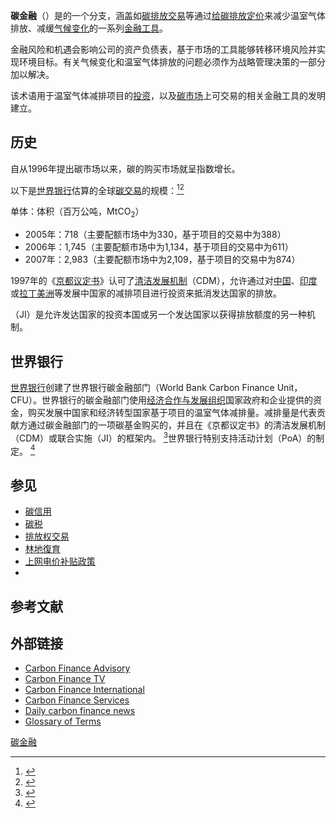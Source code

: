 {{Green economics sidebar}}
'''碳金融'''（{{Lang-en|carbon finance}}）是{{Link-en|环境金融|environmental finance}}的一个分支，涵盖如[[碳交易|碳排放交易]]等通过[[碳定價|给碳排放定价]]来减少温室气体排放、减缓[[气候变化|气候变化]]的一系列[[金融工具|金融工具]]。

金融风险和机遇会影响公司的资产负债表，基于市场的工具能够转移环境风险并实现环境目标。有关气候变化和温室气体排放的问题必须作为战略管理决策的一部分加以解决。

该术语用于温室气体减排项目的[[投资|投资]]，以及[[碳市场|碳市场]]上可交易的相关金融工具的发明建立。

== 历史 ==
自从1996年提出碳市场以来，碳的购买市场就呈指数增长。

以下是[[世界银行|世界银行]]估算的全球[[碳交易|碳交易]]的规模：<ref>{{Cite web|title=State and Trends of the Carbon Market 2007|url=http://carbonfinance.org/docs/Carbon_Trends_2007-_FINAL_-_May_2.pdf|publisher=World Bank|access-date=2021-04-14|archive-date=2007-07-18|archive-url=https://web.archive.org/web/20070718004309/http://carbonfinance.org/docs/Carbon_Trends_2007-_FINAL_-_May_2.pdf|dead-url=yes}}</ref><ref>{{Cite web|title=State and Trends of the Carbon Market 2008|url=http://carbonfinance.org/docs/State___Trends--formatted_06_May_10pm.pdf|accessdate=2008-06-10|publisher=World Bank|archiveurl=https://web.archive.org/web/20080529085932/http://carbonfinance.org/docs/State___Trends--formatted_06_May_10pm.pdf|archivedate=2008-05-29}}</ref>

单体：体积（百万公吨，MtCO<sub>2</sub>）

* 2005年：718（主要配额市场中为330，基于项目的交易中为388）
* 2006年：1,745（主要配额市场中为1,134，基于项目的交易中为611）
* 2007年：2,983（主要配额市场中为2,109，基于项目的交易中为874）

1997年的《[[京都议定书|京都议定书]]》认可了[[清洁发展机制|清洁发展机制]]（CDM），允许通过对[[中华人民共和国|中国]]、[[印度|印度]]或[[拉丁美洲|拉丁美洲]]等发展中国家的减排项目进行投资来抵消发达国家的排放。

{{Link-en|联合履行|Joint Implementation}}（JI）是允许发达国家的投资本国或另一个发达国家以获得排放额度的另一种机制。

== 世界银行 ==
[[世界银行|世界银行]]创建了世界银行碳金融部门（World Bank Carbon Finance Unit，CFU）。世界银行的碳金融部门使用[[经济合作与发展组织|经济合作与发展组织]]国家政府和企业提供的资金，购买发展中国家和经济转型国家基于项目的温室气体减排量。减排量是代表贡献方通过碳金融部门的一项碳基金购买的，并且在《京都议定书》的清洁发展机制（CDM）或联合实施（JI）的框架内。 <ref>{{Cite web |url=http://carbonfinance.org/ |title=存档副本 |access-date=2021-04-14 |archive-date=2008-05-09 |archive-url=https://web.archive.org/web/20080509160842/http://carbonfinance.org/ |dead-url=no }}</ref>世界银行特别支持活动计划（PoA）的制定。 <ref>{{Cite web|title=Archived copy|url=http://wbcarbonfinance.org/Router.cfm?Page=ProjPort&ItemID=24702|accessdate=2011-01-10|archiveurl=https://web.archive.org/web/20170311035144/https://wbcarbonfinance.org/Router.cfm?Page=ProjPort&ItemID=24702|archivedate=2017-03-11}}</ref>

== 参见 ==

* [[碳信用|碳信用]]
* [[碳税|碳税]]
* [[排放权交易|排放权交易]]
* [[林地復育|林地復育]]
* [[上网电价补贴政策|上网电价补贴政策]]
* {{Link-en|核证碳标准|Verified Carbon Standard}}

== 参考文献 ==
{{reflist}}

== 外部链接 ==

* [http://www.carbon-trading.eu Carbon Finance Advisory] {{Wayback|url=http://www.carbon-trading.eu/ |date=20210119021941 }}
* [https://web.archive.org/web/20090710001709/http://www.carbonfinancetv.com/ Carbon Finance TV]
* [https://web.archive.org/web/20180825115026/http://carbonfinanceinternational.com/ Carbon Finance International]
* [https://web.archive.org/web/20110216220328/http://carbonfinance.bg/ Carbon Finance Services]
* [http://www.carbonfinancereport.com Daily carbon finance news] {{Wayback|url=http://www.carbonfinancereport.com/ |date=20190828013209 }}
* [http://carbonfinance.org/Router.cfm?Page=Glossary&ItemID=24686 Glossary of Terms] {{Wayback|url=http://carbonfinance.org/Router.cfm?Page=Glossary&ItemID=24686 |date=20080917174333 }}

[[Category:碳金融|]]